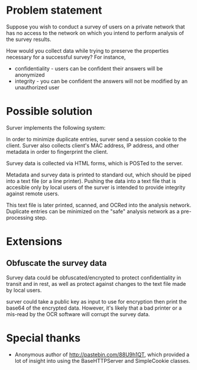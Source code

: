 = Problem statement =

Suppose you wish to conduct a survey of users on a private network that has no access to the network on which you intend to perform analysis of the survey results.

How would you collect data while trying to preserve the properties necessary for a successful survey? For instance,
* confidentiality - users can be confident their answers will be anonymized
* integrity - you can be confident the answers will not be modified by an unauthorized user

= Possible solution =

Surver implements the following system:

In order to minimize duplicate entries, surver send a session cookie to the client. Surver also collects client's MAC address, IP address, and other metadata in order to fingerprint the client.

Survey data is collected via HTML forms, which is POSTed to the server.

Metadata and survey data is printed to standard out, which should be piped into a text file (or a line printer). Pushing the data into a text file that is accesible only by local users of the surver is intended to provide integrity against remote users.

This text file is later printed, scanned, and OCRed into the analysis network. Duplicate entries can be minimized on the "safe" analysis network as a pre-processing step.

= Extensions =

== Obfuscate the survey data ==

Survey data could be obfuscated/encrypted to protect confidentiality in transit and in rest, as well as protect against changes to the text file made by local users.

surver could take a public key as input to use for encryption then print the base64 of the encrypted data. However, it's likely that a bad printer or a mis-read by the OCR software will corrupt the survey data.

= Special thanks =
* Anonymous author of http://pastebin.com/88U9h1QT, which provided a lot of insight into using the BaseHTTPServer and SimpleCookie classes.

